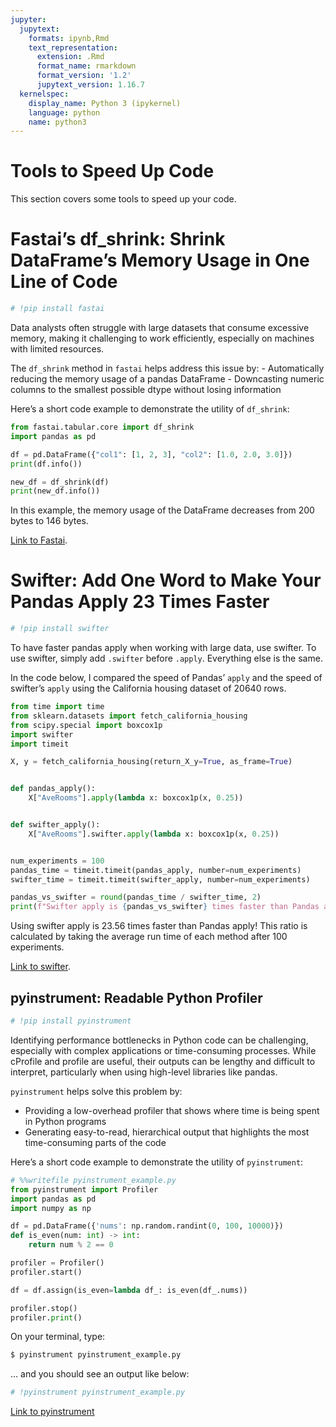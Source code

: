 ```yaml
---
jupyter:
  jupytext:
    formats: ipynb,Rmd
    text_representation:
      extension: .Rmd
      format_name: rmarkdown
      format_version: '1.2'
      jupytext_version: 1.16.7
  kernelspec:
    display_name: Python 3 (ipykernel)
    language: python
    name: python3
---
```


# Tools to Speed Up Code


This section covers some tools to speed up your code.


# Fastai's df_shrink: Shrink DataFrame's Memory Usage in One Line of Code

```python
# !pip install fastai
```

Data analysts often struggle with large datasets that consume excessive memory, making it challenging to work efficiently, especially on machines with limited resources.

The `df_shrink` method in `fastai` helps address this issue by:
- Automatically reducing the memory usage of a pandas DataFrame
- Downcasting numeric columns to the smallest possible dtype without losing information

Here's a short code example to demonstrate the utility of `df_shrink`:

```python
from fastai.tabular.core import df_shrink
import pandas as pd

df = pd.DataFrame({"col1": [1, 2, 3], "col2": [1.0, 2.0, 3.0]})
print(df.info())
```

```python
new_df = df_shrink(df)
print(new_df.info())
```

In this example, the memory usage of the DataFrame decreases from 200 bytes to 146 bytes.


[Link to Fastai](https://docs.fast.ai/).


# Swifter: Add One Word to Make Your Pandas Apply 23 Times Faster

```python
# !pip install swifter
```

To have faster pandas apply when working with large data, use swifter. To use swifter, simply add `.swifter` before `.apply`. Everything else is the same.


In the code below, I compared the speed of Pandas' `apply` and the speed of swifter's `apply` using the California housing dataset of 20640 rows.

```python
from time import time
from sklearn.datasets import fetch_california_housing
from scipy.special import boxcox1p
import swifter
import timeit

X, y = fetch_california_housing(return_X_y=True, as_frame=True)


def pandas_apply():
    X["AveRooms"].apply(lambda x: boxcox1p(x, 0.25))


def swifter_apply():
    X["AveRooms"].swifter.apply(lambda x: boxcox1p(x, 0.25))


num_experiments = 100
pandas_time = timeit.timeit(pandas_apply, number=num_experiments)
swifter_time = timeit.timeit(swifter_apply, number=num_experiments)

pandas_vs_swifter = round(pandas_time / swifter_time, 2)
print(f"Swifter apply is {pandas_vs_swifter} times faster than Pandas apply")
```

Using swifter apply is 23.56 times faster than Pandas apply! This ratio is calculated by taking the average run time of each method after 100 experiments.


[Link to swifter](https://github.com/jmcarpenter2/swifter).


## pyinstrument: Readable Python Profiler

```python
# !pip install pyinstrument 
```

Identifying performance bottlenecks in Python code can be challenging, especially with complex applications or time-consuming processes. While cProfile and profile are useful, their outputs can be lengthy and difficult to interpret, particularly when using high-level libraries like pandas.


`pyinstrument` helps solve this problem by:

- Providing a low-overhead profiler that shows where time is being spent in Python programs
- Generating easy-to-read, hierarchical output that highlights the most time-consuming parts of the code

Here's a short code example to demonstrate the utility of `pyinstrument`:

```python
# %%writefile pyinstrument_example.py
from pyinstrument import Profiler
import pandas as pd
import numpy as np

df = pd.DataFrame({'nums': np.random.randint(0, 100, 10000)})
def is_even(num: int) -> int:
    return num % 2 == 0

profiler = Profiler()
profiler.start()

df = df.assign(is_even=lambda df_: is_even(df_.nums))

profiler.stop()
profiler.print()
```

On your terminal, type:
```bash
$ pyinstrument pyinstrument_example.py
```
... and you should see an output like below: 

```python
# !pyinstrument pyinstrument_example.py
```

[Link to pyinstrument](https://github.com/joerick/pyinstrument)
